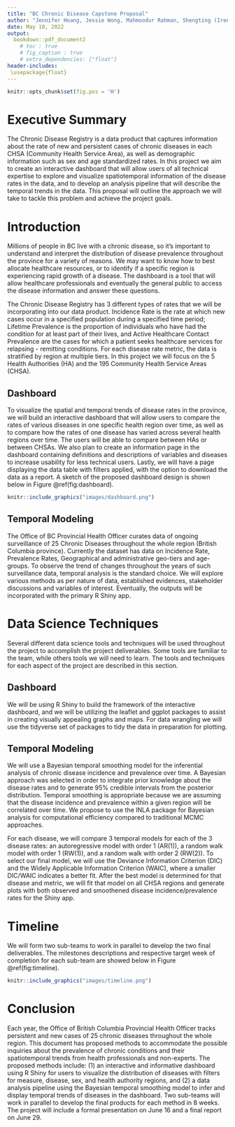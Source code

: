 ```yaml
---
title: "BC Chronic Disease Capstone Proposal"
author: "Jennifer Hoang, Jessie Wong, Mahmoodur Rahman, Shengting (Irene) Yan"
date: May 10, 2022
output: 
  bookdown::pdf_document2
    # toc : true
    # fig_caption : true
    # extra_dependencies: ["float"]
header-includes:
 \usepackage{float}
---
```


```r
knitr::opts_chunk$set(fig.pos = 'H')
```
\newpage

# Executive Summary 
The Chronic Disease Registry is a data product that captures information about the rate of new and persistent cases of chronic diseases in each CHSA (Community Health Service Area), as well as demographic information such as sex and age standardized rates.
In this project we aim to create an interactive dashboard that will allow users of all technical expertise to explore and visualize spatiotemporal information of the disease rates in the data,
and to develop an analysis pipeline that will describe the temporal trends in the data. 
This proposal will outline the approach we will take to tackle this problem and achieve the project goals.

\newpage

# Introduction 
Millions of people in BC live with a chronic disease, so it's important to understand and interpret the distribution of disease prevalence throughout the province for a variety of reasons. 
We may want to know how to best allocate healthcare resources, or to identify if a specific region is experiencing rapid growth of a disease. 
The dashboard is a tool that will allow healthcare professionals and eventually the general public to access the disease information and answer these questions.  

The Chronic Disease Registry has 3 different types of rates that we will be incorporating into our data product.
Incidence Rate is the rate at which new cases occur in a specified population during a specified time period;
Lifetime Prevalence is the proportion of individuals who have had the condition for at least part of their lives, 
and Active Healthcare Contact Prevalence are the cases for which a patient seeks healthcare services for relapsing - remitting conditions. 
For each disease rate metric, the data is stratified by region at multiple tiers. In this project we will focus on the 5 Health Authorities (HA) and the 195 Community Health Service Areas (CHSA).

## Dashboard
To visualize the spatial and temporal trends of disease rates in the province, we will build an interactive dashboard that will allow users to compare the  rates of various diseases in one specific health region over time,
as well as to compare how the rates of one disease has varied across several health regions over time. The users will be able to compare between HAs or between CHSAs.
We also plan to create an information page in the dashboard containing definitions and descriptions of variables and diseases to increase usability for less technical users. 
Lastly, we will have a page displaying the data table with filters applied, with the option to download the data as a report. A sketch of the proposed dashboard design is shown below in Figure \@ref(fig:dashboard).

``` r
knitr::include_graphics("images/dashboard.png")
```

## Temporal Modeling
The Office of BC Provincial Health Officer curates data of ongoing surveillance of 25 Chronic Diseases throughout the whole region (British Columbia province). Currently the dataset has data on Incidence Rate, Prevalence Rates, Geographical and administrative geo-tiers and age-groups. To observe the trend of changes throughout the years of such surveillance data, temporal analysis is the standard choice. We will explore various methods as per nature of data, established evidences, stakeholder discussions and variables of interest. Eventually, the outputs will be incorporated with the primary R Shiny app. 

# Data Science Techniques
Several different data science tools and techniques will be used throughout the project to accomplish the project deliverables. 
Some tools are familiar to the team, while others tools we will need to learn. The tools and techniques for each aspect of the project are described in this section.

## Dashboard
We will be using R Shiny to build the framework of the interactive dashboard, and we will be utilizing the leaflet and ggplot packages to assist in creating visually appealing graphs and maps. 
For data wrangling we will use the tidyverse set of packages to tidy the data in preparation for plotting.    

## Temporal Modeling
We will use a Bayesian temporal smoothing model for the inferential analysis of chronic disease incidence and prevalence over time. A Bayesian approach was selected in order to integrate prior knowledge about the disease rates and to generate 95% credible intervals from the posterior distribution. Temporal smoothing is appropriate because we are assuming that the disease incidence and prevalence within a given region will be correlated over time. We propose to use the INLA package for Bayesian analysis for computational efficiency compared to traditional MCMC approaches.

For each disease, we will compare 3 temporal models for each of the 3 disease rates: an autoregressive model with order 1 (AR(1)), a random walk model with order 1 (RW(1)), and a random walk with order 2 (RW(2)). To select our final model, we will use the Deviance Information Criterion (DIC) and the Widely Applicable Information Criterion (WAIC), where a smaller DIC/WAIC indicates a better fit. After the best model is determined for that disease and metric, we will fit that model on all CHSA regions and generate plots with both observed and smoothened disease incidence/prevalence rates for the Shiny app.


# Timeline

We will form two sub-teams to work in parallel to develop the two final deliverables. The milestones descriptions and respective target week of completion for each sub-team are showed below in Figure  \@ref(fig:timeline).

``` r
knitr::include_graphics("images/timeline.png")
```

# Conclusion
Each year, the Office of British Columbia Provincial Health Officer tracks persistent and new cases of 25 chronic diseases throughout the whole region. This document has proposed methods to accommodate the possible inquiries about the prevalence of chronic conditions and their spatiotemporal trends from health professionals and non-experts. The proposed methods include: (1) an interactive and informative dashboard using R Shiny for users to visualize the distribution of diseases with filters for measure, disease, sex, and health authority regions, and (2) a data analysis pipeline using the Bayesian temporal smoothing model to infer and display temporal trends of diseases in the dashboard. Two sub-teams will work in parallel to develop the final products for each method in 8 weeks. The project will include a formal presentation on June 16 and a final report on June 29.
